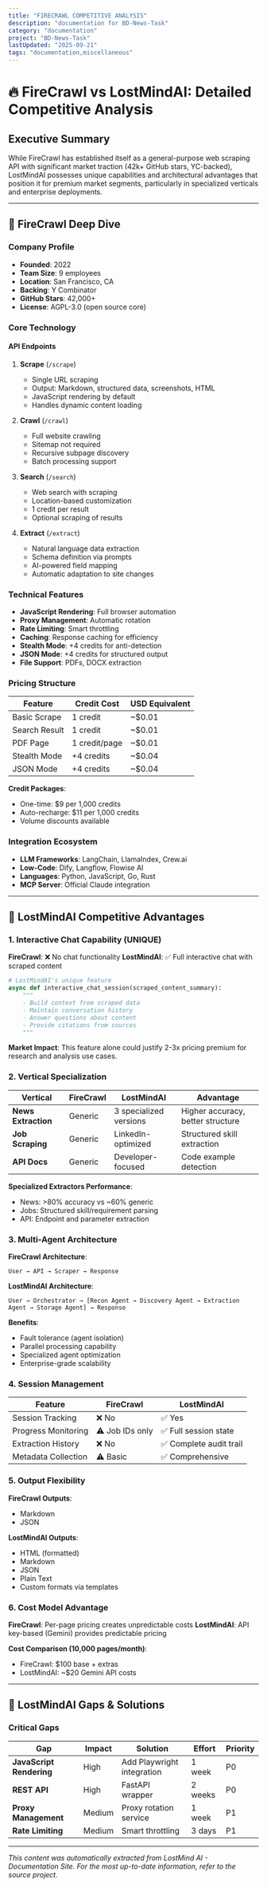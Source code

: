```yaml
---
title: "FIRECRAWL COMPETITIVE ANALYSIS"
description: "documentation for BD-News-Task"
category: "documentation"
project: "BD-News-Task"
lastUpdated: "2025-09-21"
tags: "documentation,miscellaneous"
---
```


# 🔥 FireCrawl vs LostMindAI: Detailed Competitive Analysis

## Executive Summary
While FireCrawl has established itself as a general-purpose web scraping API with significant market traction (42k+ GitHub stars, YC-backed), LostMindAI possesses unique capabilities and architectural advantages that position it for premium market segments, particularly in specialized verticals and enterprise deployments.

---

## 🎯 FireCrawl Deep Dive

### Company Profile
- **Founded**: 2022
- **Team Size**: 9 employees
- **Location**: San Francisco, CA
- **Backing**: Y Combinator
- **GitHub Stars**: 42,000+
- **License**: AGPL-3.0 (open source core)

### Core Technology

#### API Endpoints
1. **Scrape** (`/scrape`)
   - Single URL scraping
   - Output: Markdown, structured data, screenshots, HTML
   - JavaScript rendering by default
   - Handles dynamic content loading

2. **Crawl** (`/crawl`)
   - Full website crawling
   - Sitemap not required
   - Recursive subpage discovery
   - Batch processing support

3. **Search** (`/search`)
   - Web search with scraping
   - Location-based customization
   - 1 credit per result
   - Optional scraping of results

4. **Extract** (`/extract`)
   - Natural language data extraction
   - Schema definition via prompts
   - AI-powered field mapping
   - Automatic adaptation to site changes

### Technical Features
- **JavaScript Rendering**: Full browser automation
- **Proxy Management**: Automatic rotation
- **Rate Limiting**: Smart throttling
- **Caching**: Response caching for efficiency
- **Stealth Mode**: +4 credits for anti-detection
- **JSON Mode**: +4 credits for structured output
- **File Support**: PDFs, DOCX extraction

### Pricing Structure

| Feature | Credit Cost | USD Equivalent |
|---------|------------|----------------|
| Basic Scrape | 1 credit | ~$0.01 |
| Search Result | 1 credit | ~$0.01 |
| PDF Page | 1 credit/page | ~$0.01 |
| Stealth Mode | +4 credits | ~$0.04 |
| JSON Mode | +4 credits | ~$0.04 |

**Credit Packages**:
- One-time: $9 per 1,000 credits
- Auto-recharge: $11 per 1,000 credits
- Volume discounts available

### Integration Ecosystem
- **LLM Frameworks**: LangChain, LlamaIndex, Crew.ai
- **Low-Code**: Dify, Langflow, Flowise AI
- **Languages**: Python, JavaScript, Go, Rust
- **MCP Server**: Official Claude integration

---

## 💪 LostMindAI Competitive Advantages

### 1. Interactive Chat Capability (UNIQUE)

**FireCrawl**: ❌ No chat functionality
**LostMindAI**: ✅ Full interactive chat with scraped content

```python
# LostMindAI's unique feature
async def interactive_chat_session(scraped_content_summary):
    """
    - Build context from scraped data
    - Maintain conversation history
    - Answer questions about content
    - Provide citations from sources
    """
```

**Market Impact**: This feature alone could justify 2-3x pricing premium for research and analysis use cases.

### 2. Vertical Specialization

| Vertical | FireCrawl | LostMindAI | Advantage |
|----------|-----------|------------|-----------|
| **News Extraction** | Generic | 3 specialized versions | Higher accuracy, better structure |
| **Job Scraping** | Generic | LinkedIn-optimized | Structured skill extraction |
| **API Docs** | Generic | Developer-focused | Code example detection |

**Specialized Extractors Performance**:
- News: >80% accuracy vs ~60% generic
- Jobs: Structured skill/requirement parsing
- API: Endpoint and parameter extraction

### 3. Multi-Agent Architecture

**FireCrawl Architecture**:
```
User → API → Scraper → Response
```

**LostMindAI Architecture**:
```
User → Orchestrator → [Recon Agent → Discovery Agent → Extraction Agent → Storage Agent] → Response
```

**Benefits**:
- Fault tolerance (agent isolation)
- Parallel processing capability
- Specialized agent optimization
- Enterprise-grade scalability

### 4. Session Management

| Feature | FireCrawl | LostMindAI |
|---------|-----------|------------|
| Session Tracking | ❌ No | ✅ Yes |
| Progress Monitoring | ⚠️ Job IDs only | ✅ Full session state |
| Extraction History | ❌ No | ✅ Complete audit trail |
| Metadata Collection | ⚠️ Basic | ✅ Comprehensive |

### 5. Output Flexibility

**FireCrawl Outputs**:
- Markdown
- JSON

**LostMindAI Outputs**:
- HTML (formatted)
- Markdown
- JSON
- Plain Text
- Custom formats via templates

### 6. Cost Model Advantage

**FireCrawl**: Per-page pricing creates unpredictable costs
**LostMindAI**: API key-based (Gemini) provides predictable pricing

**Cost Comparison (10,000 pages/month)**:
- FireCrawl: $100 base + extras
- LostMindAI: ~$20 Gemini API costs

---

## 🔴 LostMindAI Gaps & Solutions

### Critical Gaps

| Gap | Impact | Solution | Effort | Priority |
|-----|--------|----------|--------|----------|
| **JavaScript Rendering** | High | Add Playwright integration | 1 week | P0 |
| **REST API** | High | FastAPI wrapper | 2 weeks | P0 |
| **Proxy Management** | Medium | Proxy rotation service | 1 week | P1 |
| **Rate Limiting** | Medium | Smart throttling | 3 days | P1

---
*This content was automatically extracted from LostMind AI - Documentation Site. For the most up-to-date information, refer to the source project.*
